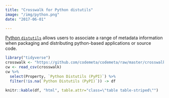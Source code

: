 ```yaml
---
title: "Crosswalk for Python distutils"
image: "/img/python.png"
date: "2017-06-01"

---
```


[Python `distutils`](https://docs.python.org/3.6/distutils/) allows users to associate a range of metadata information when packaging and distributing python-based applications or source code.  


```r
library("tidyverse")
crosswalk <- "https://github.com/codemeta/codemeta/raw/master/crosswalk.csv"
cw <- read_csv(crosswalk)
cw %>% 
  select(Property, `Python Distutils (PyPI)`) %>%
  filter(!is.na(`Python Distutils (PyPI)`)) -> df

knitr::kable(df, "html", table.attr="class=\"table table-striped\"")
```
